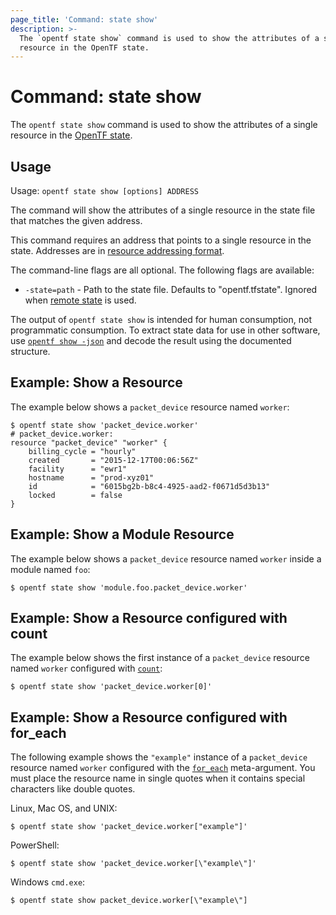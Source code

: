 ```yaml
---
page_title: 'Command: state show'
description: >-
  The `opentf state show` command is used to show the attributes of a single
  resource in the OpenTF state.
---
```


# Command: state show

The `opentf state show` command is used to show the attributes of a
single resource in the
[OpenTF state](/opentf/language/state).

## Usage

Usage: `opentf state show [options] ADDRESS`

The command will show the attributes of a single resource in the
state file that matches the given address.

This command requires an address that points to a single resource in the
state. Addresses are
in [resource addressing format](/opentf/cli/state/resource-addressing).

The command-line flags are all optional. The following flags are available:

* `-state=path` - Path to the state file. Defaults to "opentf.tfstate".
  Ignored when [remote state](/opentf/language/state/remote) is used.

The output of `opentf state show` is intended for human consumption, not
programmatic consumption. To extract state data for use in other software, use
[`opentf show -json`](/opentf/cli/commands/show#json-output) and decode the result
using the documented structure.

## Example: Show a Resource

The example below shows a `packet_device` resource named `worker`:

```
$ opentf state show 'packet_device.worker'
# packet_device.worker:
resource "packet_device" "worker" {
    billing_cycle = "hourly"
    created       = "2015-12-17T00:06:56Z"
    facility      = "ewr1"
    hostname      = "prod-xyz01"
    id            = "6015bg2b-b8c4-4925-aad2-f0671d5d3b13"
    locked        = false
}
```

## Example: Show a Module Resource

The example below shows a `packet_device` resource named `worker` inside a module named `foo`:

```shell
$ opentf state show 'module.foo.packet_device.worker'
```

## Example: Show a Resource configured with count

The example below shows the first instance of a `packet_device` resource named `worker` configured with
[`count`](/opentf/language/meta-arguments/count):

```shell
$ opentf state show 'packet_device.worker[0]'
```

## Example: Show a Resource configured with for_each

The following example shows the `"example"` instance of a `packet_device` resource named `worker` configured with the [`for_each`](/opentf/language/meta-arguments/for_each) meta-argument. You must place the resource name in single quotes when it contains special characters like double quotes.

Linux, Mac OS, and UNIX:

```shell
$ opentf state show 'packet_device.worker["example"]'
```

PowerShell:

```shell
$ opentf state show 'packet_device.worker[\"example\"]'
```

Windows `cmd.exe`:

```shell
$ opentf state show packet_device.worker[\"example\"]
```
